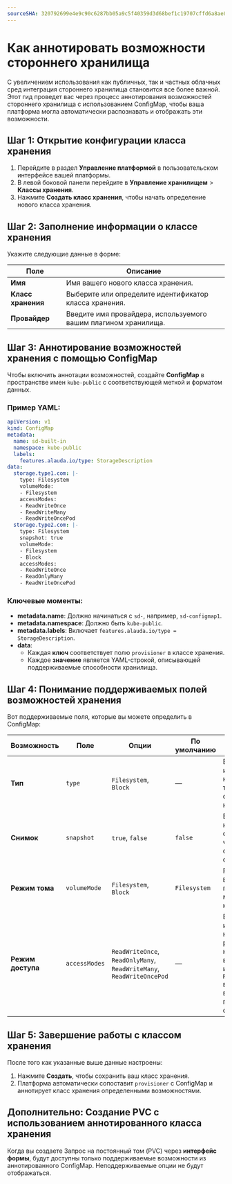 ```yaml
---
sourceSHA: 320792699e4e9c90c6287bb05a9c5f40359d3d68bef1c19707cffd6a8ae80ed9
---
```


# Как аннотировать возможности стороннего хранилища

С увеличением использования как публичных, так и частных облачных сред интеграция стороннего хранилища становится все более важной. Этот гид проведет вас через процесс аннотирования возможностей стороннего хранилища с использованием ConfigMap, чтобы ваша платформа могла автоматически распознавать и отображать эти возможности.

## Шаг 1: Открытие конфигурации класса хранения

1. Перейдите в раздел **Управление платформой** в пользовательском интерфейсе вашей платформы.
2. В левой боковой панели перейдите в **Управление хранилищем** > **Классы хранения**.
3. Нажмите **Создать класс хранения**, чтобы начать определение нового класса хранения.

## Шаг 2: Заполнение информации о классе хранения

Укажите следующие данные в форме:

| Поле              | Описание                                               |
| ----------------- | ----------------------------------------------------- |
| **Имя**           | Имя вашего нового класса хранения.                    |
| **Класс хранения**| Выберите или определите идентификатор класса хранения. |
| **Провайдер**     | Введите имя провайдера, используемого вашим плагином хранилища. |

## Шаг 3: Аннотирование возможностей хранения с помощью ConfigMap

Чтобы включить аннотации возможностей, создайте **ConfigMap** в пространстве имен `kube-public` с соответствующей меткой и форматом данных.

### Пример YAML:

```yaml
apiVersion: v1
kind: ConfigMap
metadata:
  name: sd-built-in
  namespace: kube-public
  labels:
    features.alauda.io/type: StorageDescription
data:
  storage.type1.com: |-
    type: Filesystem
    volumeMode:
    - Filesystem
    accessModes:
    - ReadWriteOnce
    - ReadWriteMany
    - ReadWriteOncePod
  storage.type2.com: |-
    type: Filesystem
    snapshot: true
    volumeMode:
    - Filesystem
    - Block
    accessModes:
    - ReadWriteOnce
    - ReadOnlyMany
    - ReadWriteOncePod
```

### Ключевые моменты:

- **metadata.name**: Должно начинаться с `sd-`, например, `sd-configmap1`.
- **metadata.namespace**: Должно быть `kube-public`.
- **metadata.labels**: Включает `features.alauda.io/type = StorageDescription`.
- **data**:
  - Каждая **ключ** соответствует полю `provisioner` в классе хранения.
  - Каждое **значение** является YAML-строкой, описывающей поддерживаемые способности хранилища.

## Шаг 4: Понимание поддерживаемых полей возможностей хранения

Вот поддерживаемые поля, которые вы можете определить в ConfigMap:

| Возможность      | Поле         | Опции                                                             | По умолчанию | Заметки                                                                                                         |
| ---------------- | -------------| ------------------------------------------------------------------| ------------ | ---------------------------------------------------------------------------------------------------------------- |
| **Тип**          | `type`      | `Filesystem`, `Block`                                             | —            | Если пропущено или недействительно, тип отображается как неизвестный.                                          |
| **Снимок**       | `snapshot`   | `true`, `false`                                                   | `false`      | Если `false` или недействительно, создание снимка через интерфейс формы отключено.                               |
| **Режим тома**   | `volumeMode` | `Filesystem`, `Block`                                             | `Filesystem` | PVC с режимом `Block` не поддерживают монтирование каталогов.                                                  |
| **Режим доступа**| `accessModes`| `ReadWriteOnce`, `ReadOnlyMany`, `ReadWriteMany`, `ReadWriteOncePod`| —            | Если пропущено или недействительно, режим доступа не может быть выбран через интерфейс. `ReadWriteOncePod` в настоящее время не поддерживается формой. |

## Шаг 5: Завершение работы с классом хранения

После того как указанные выше данные настроены:

1. Нажмите **Создать**, чтобы сохранить ваш класс хранения.
2. Платформа автоматически сопоставит `provisioner` с ConfigMap и аннотирует класс хранения определенными возможностями.

## Дополнительно: Создание PVC с использованием аннотированного класса хранения

Когда вы создаете Запрос на постоянный том (PVC) через **интерфейс формы**, будут доступны только поддерживаемые возможности из аннотированного ConfigMap. Неподдерживаемые опции не будут отображаться.
